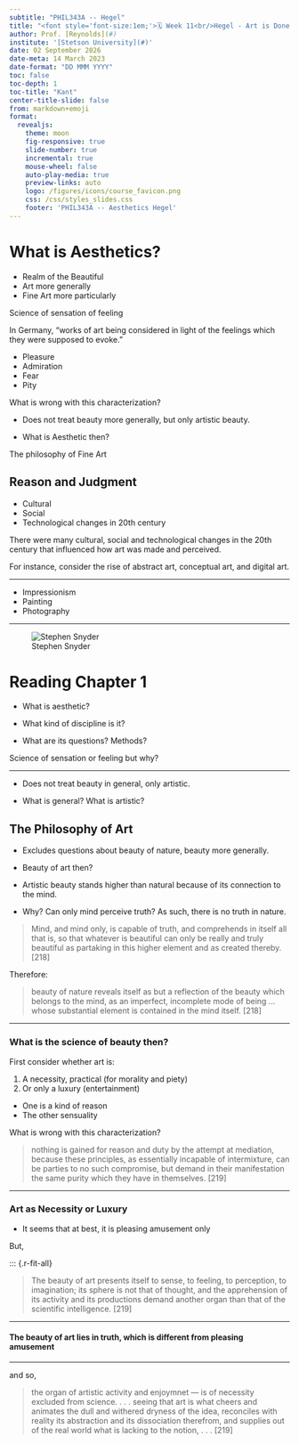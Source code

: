 ```yaml
---
subtitle: "PHIL343A -- Hegel"
title: "<font style='font-size:1em;'>🗓️ Week 11<br/>Hegel - Art is Done</font>"
author: Prof. [Reynolds](#)
institute: '[Stetson University](#)'
date: 02 September 2026
date-meta: 14 March 2023
date-format: "DD MMM YYYY"
toc: false
toc-depth: 1
toc-title: "Kant"
center-title-slide: false
from: markdown+emoji
format:
  revealjs:
    theme: moon
    fig-responsive: true
    slide-number: true
    incremental: true
    mouse-wheel: false
    auto-play-media: true
    preview-links: auto
    logo: /figures/icons/course_favicon.png
    css: /css/styles_slides.css
    footer: 'PHIL343A -- Aesthetics Hegel'
---
```


# What is Aesthetics?

* Realm of the Beautiful
* Art more generally
* Fine Art more particularly

::: {.notes}

Science of sensation of feeling

In Germany, "works of art being considered in light of the feelings which they were supposed to evoke."

* Pleasure
* Admiration
* Fear
* Pity

What is wrong with this characterization?

* Does not treat beauty more generally, but only artistic beauty.

* What is Aesthetic then?

The philosophy of Fine Art

:::

## Reason and Judgment

* Cultural
* Social
* Technological changes in 20th century

::: {.notes}

There were many cultural, social and technological changes in the 20th century that influenced how art was made and perceived.

For instance, consider the rise of abstract art, conceptual art, and digital art.

:::

---

* Impressionism
* Painting
* Photography

---

![Stephen Snyder](./Screenshot 2025-10-27 101756.png)

# Reading Chapter 1

* What is aesthetic?

* What kind of discipline is it?

* What are its questions? Methods?

::: {.notes}

Science of sensation or feeling but why?

:::

---

* Does not treat beauty in general, only artistic.

* What is general? What is artistic?

## The Philosophy of Art

* Excludes questions about beauty of nature, beauty more generally.

* Beauty of art then?

* Artistic beauty stands higher than natural because of its connection to the mind.

* Why? Can only mind perceive truth? As such, there is no truth in nature.

> Mind, and mind only, is capable of truth, and comprehends in itself all that is, so that whatever is beautiful can only be really and truly beautiful as partaking in this higher element and as created thereby. [218]

Therefore:

> beauty of nature reveals itself as but a reflection of the beauty which belongs to the mind, as an imperfect, incomplete mode of being ... whose substantial element is contained in the mind itself. [218]

---

### What is the science of beauty then?

First consider whether art is:

1. A necessity, practical (for morality and piety)
2. Or only a luxury (entertainment)

* One is a kind of reason
* The other sensuality

::: {.notes}

What is wrong with this characterization?

> nothing is gained for reason and duty by the attempt at mediation, because these principles, as essentially incapable of intermixture, can be parties to no such compromise, but demand in their manifestation the same purity which they have in themselves. [219]

:::

---

### Art as Necessity or Luxury

* It seems that at best, it is pleasing amusement only

But,

::: {.r-fit-all}

> The beauty of art presents itself to sense, to feeling, to perception, to imagination; its sphere is not that of thought, and the apprehension of its activity and its productions demand another organ than that of the scientific intelligence. [219]

---

#### The beauty of art lies in truth, which is different from pleasing amusement

---

and so,

> the organ of artistic activity and enjoymnet --- is of necessity excluded from science. . . . seeing that art is what cheers and animates the dull and withered dryness of the idea, reconciles with reality its abstraction and its dissociation therefrom, and supplies out of the real world what is lacking to the notion, . . . [219]



